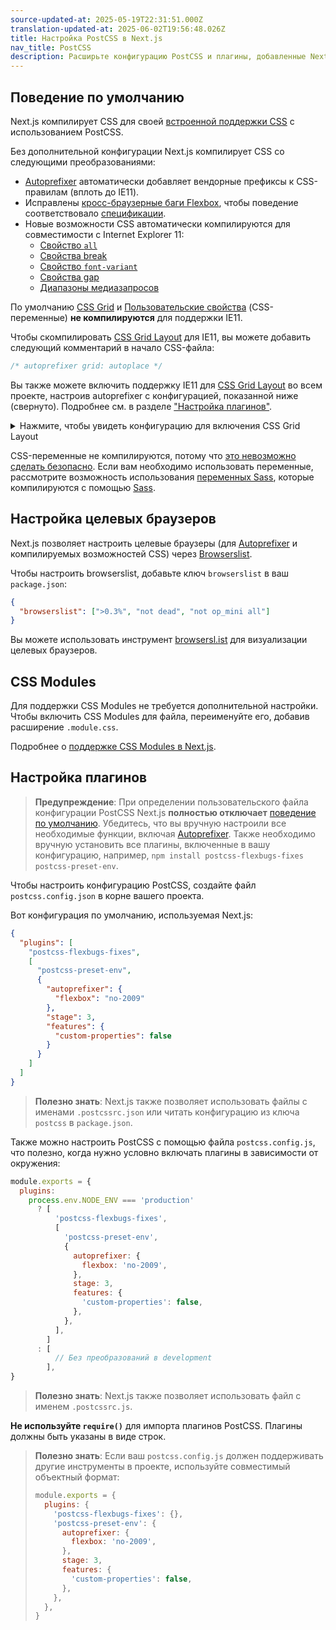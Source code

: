 ```yaml
---
source-updated-at: 2025-05-19T22:31:51.000Z
translation-updated-at: 2025-06-02T19:56:48.026Z
title: Настройка PostCSS в Next.js
nav_title: PostCSS
description: Расширьте конфигурацию PostCSS и плагины, добавленные Next.js, своими собственными.
---
```


## Поведение по умолчанию

Next.js компилирует CSS для своей [встроенной поддержки CSS](/docs/app/getting-started/css) с использованием PostCSS.

Без дополнительной конфигурации Next.js компилирует CSS со следующими преобразованиями:

- [Autoprefixer](https://github.com/postcss/autoprefixer) автоматически добавляет вендорные префиксы к CSS-правилам (вплоть до IE11).
- Исправлены [кросс-браузерные баги Flexbox](https://github.com/philipwalton/flexbugs), чтобы поведение соответствовало [спецификации](https://www.w3.org/TR/css-flexbox-1/).
- Новые возможности CSS автоматически компилируются для совместимости с Internet Explorer 11:
  - [Свойство `all`](https://developer.mozilla.org/docs/Web/CSS/all)
  - [Свойства break](https://developer.mozilla.org/docs/Web/CSS/break-after)
  - [Свойство `font-variant`](https://developer.mozilla.org/docs/Web/CSS/font-variant)
  - [Свойства gap](https://developer.mozilla.org/docs/Web/CSS/gap)
  - [Диапазоны медиазапросов](https://developer.mozilla.org/docs/Web/CSS/Media_Queries/Using_media_queries#Syntax_improvements_in_Level_4)

По умолчанию [CSS Grid](https://www.w3.org/TR/css-grid-1/) и [Пользовательские свойства](https://developer.mozilla.org/docs/Web/CSS/var) (CSS-переменные) **не компилируются** для поддержки IE11.

Чтобы скомпилировать [CSS Grid Layout](https://developer.mozilla.org/docs/Web/CSS/grid) для IE11, вы можете добавить следующий комментарий в начало CSS-файла:

```css
/* autoprefixer grid: autoplace */
```

Вы также можете включить поддержку IE11 для [CSS Grid Layout](https://developer.mozilla.org/docs/Web/CSS/grid) во всем проекте, настроив autoprefixer с конфигурацией, показанной ниже (свернуто). Подробнее см. в разделе ["Настройка плагинов"](#customizing-plugins).

<details>
  <summary>Нажмите, чтобы увидеть конфигурацию для включения CSS Grid Layout</summary>

```json filename="postcss.config.json"
{
  "plugins": [
    "postcss-flexbugs-fixes",
    [
      "postcss-preset-env",
      {
        "autoprefixer": {
          "flexbox": "no-2009",
          "grid": "autoplace"
        },
        "stage": 3,
        "features": {
          "custom-properties": false
        }
      }
    ]
  ]
}
```

</details>

CSS-переменные не компилируются, потому что [это невозможно сделать безопасно](https://github.com/MadLittleMods/postcss-css-variables#caveats). Если вам необходимо использовать переменные, рассмотрите возможность использования [переменных Sass](https://sass-lang.com/documentation/variables), которые компилируются с помощью [Sass](https://sass-lang.com/).

## Настройка целевых браузеров

Next.js позволяет настроить целевые браузеры (для [Autoprefixer](https://github.com/postcss/autoprefixer) и компилируемых возможностей CSS) через [Browserslist](https://github.com/browserslist/browserslist).

Чтобы настроить browserslist, добавьте ключ `browserslist` в ваш `package.json`:

```json filename="package.json"
{
  "browserslist": [">0.3%", "not dead", "not op_mini all"]
}
```

Вы можете использовать инструмент [browsersl.ist](https://browsersl.ist/?q=%3E0.3%25%2C+not+ie+11%2C+not+dead%2C+not+op_mini+all) для визуализации целевых браузеров.

## CSS Modules

Для поддержки CSS Modules не требуется дополнительной настройки. Чтобы включить CSS Modules для файла, переименуйте его, добавив расширение `.module.css`.

Подробнее о [поддержке CSS Modules в Next.js](/docs/app/getting-started/css).

## Настройка плагинов

> **Предупреждение**: При определении пользовательского файла конфигурации PostCSS Next.js **полностью отключает** [поведение по умолчанию](#default-behavior). Убедитесь, что вы вручную настроили все необходимые функции, включая [Autoprefixer](https://github.com/postcss/autoprefixer). Также необходимо вручную установить все плагины, включенные в вашу конфигурацию, например, `npm install postcss-flexbugs-fixes postcss-preset-env`.

Чтобы настроить конфигурацию PostCSS, создайте файл `postcss.config.json` в корне вашего проекта.

Вот конфигурация по умолчанию, используемая Next.js:

```json filename="postcss.config.json"
{
  "plugins": [
    "postcss-flexbugs-fixes",
    [
      "postcss-preset-env",
      {
        "autoprefixer": {
          "flexbox": "no-2009"
        },
        "stage": 3,
        "features": {
          "custom-properties": false
        }
      }
    ]
  ]
}
```

> **Полезно знать**: Next.js также позволяет использовать файлы с именами `.postcssrc.json` или читать конфигурацию из ключа `postcss` в `package.json`.

Также можно настроить PostCSS с помощью файла `postcss.config.js`, что полезно, когда нужно условно включать плагины в зависимости от окружения:

```js filename="postcss.config.js"
module.exports = {
  plugins:
    process.env.NODE_ENV === 'production'
      ? [
          'postcss-flexbugs-fixes',
          [
            'postcss-preset-env',
            {
              autoprefixer: {
                flexbox: 'no-2009',
              },
              stage: 3,
              features: {
                'custom-properties': false,
              },
            },
          ],
        ]
      : [
          // Без преобразований в development
        ],
}
```

> **Полезно знать**: Next.js также позволяет использовать файл с именем `.postcssrc.js`.

**Не используйте `require()`** для импорта плагинов PostCSS. Плагины должны быть указаны в виде строк.

> **Полезно знать**: Если ваш `postcss.config.js` должен поддерживать другие инструменты в проекте, используйте совместимый объектный формат:
>
> ```js
> module.exports = {
>   plugins: {
>     'postcss-flexbugs-fixes': {},
>     'postcss-preset-env': {
>       autoprefixer: {
>         flexbox: 'no-2009',
>       },
>       stage: 3,
>       features: {
>         'custom-properties': false,
>       },
>     },
>   },
> }
> ```